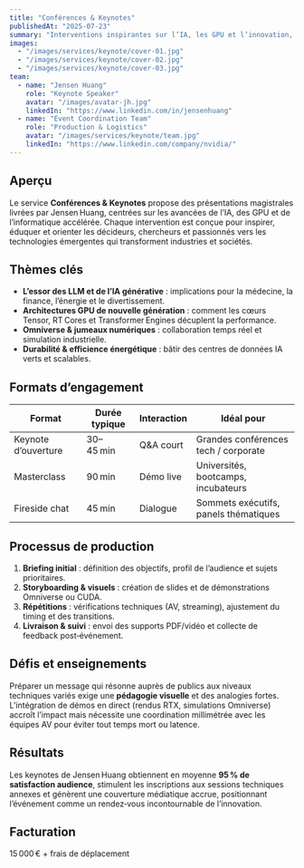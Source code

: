 ---
title: "Conférences & Keynotes"
publishedAt: "2025-07-23"
summary: "Interventions inspirantes sur l’IA, les GPU et l’innovation, menées par Jensen Huang pour des audiences techniques, académiques et grand public."
images:
  - "/images/services/keynote/cover-01.jpg"
  - "/images/services/keynote/cover-02.jpg"
  - "/images/services/keynote/cover-03.jpg"
team:
  - name: "Jensen Huang"
    role: "Keynote Speaker"
    avatar: "/images/avatar-jh.jpg"
    linkedIn: "https://www.linkedin.com/in/jensenhuang"
  - name: "Event Coordination Team"
    role: "Production & Logistics"
    avatar: "/images/services/keynote/team.jpg"
    linkedIn: "https://www.linkedin.com/company/nvidia/"
---

## Aperçu

Le service **Conférences & Keynotes** propose des présentations magistrales
livrées par Jensen Huang, centrées sur les avancées de l’IA, des GPU et de
l’informatique accélérée. Chaque intervention est conçue pour inspirer,
éduquer et orienter les décideurs, chercheurs et passionnés vers les
technologies émergentes qui transforment industries et sociétés.

## Thèmes clés

- **L’essor des LLM et de l’IA générative** : implications pour la
  médecine, la finance, l’énergie et le divertissement.
- **Architectures GPU de nouvelle génération** : comment les cœurs Tensor,
  RT Cores et Transformer Engines décuplent la performance.
- **Omniverse & jumeaux numériques** : collaboration temps réel et simulation
  industrielle.
- **Durabilité & efficience énergétique** : bâtir des centres de données IA
  verts et scalables.

## Formats d’engagement

| Format              | Durée typique | Interaction | Idéal pour                            |
| ------------------- | ------------- | ----------- | ------------------------------------- |
| Keynote d’ouverture | 30–45 min     | Q&A court   | Grandes conférences tech / corporate  |
| Masterclass         | 90 min        | Démo live   | Universités, bootcamps, incubateurs   |
| Fireside chat       | 45 min        | Dialogue    | Sommets exécutifs, panels thématiques |

## Processus de production

1. **Briefing initial** : définition des objectifs, profil de l’audience et
   sujets prioritaires.
2. **Storyboarding & visuels** : création de slides et de démonstrations
   Omniverse ou CUDA.
3. **Répétitions** : vérifications techniques (AV, streaming), ajustement du
   timing et des transitions.
4. **Livraison & suivi** : envoi des supports PDF/vidéo et collecte de
   feedback post‑événement.

## Défis et enseignements

Préparer un message qui résonne auprès de publics aux niveaux techniques
variés exige une **pédagogie visuelle** et des analogies fortes. L’intégration
de démos en direct (rendus RTX, simulations Omniverse) accroît l’impact mais
nécessite une coordination millimétrée avec les équipes AV pour éviter tout
temps mort ou latence.

## Résultats

Les keynotes de Jensen Huang obtiennent en moyenne **95 % de satisfaction
audience**, stimulent les inscriptions aux sessions techniques annexes et
génèrent une couverture médiatique accrue, positionnant l’événement comme un
rendez‑vous incontournable de l’innovation.

## Facturation

15 000 € + frais de déplacement
